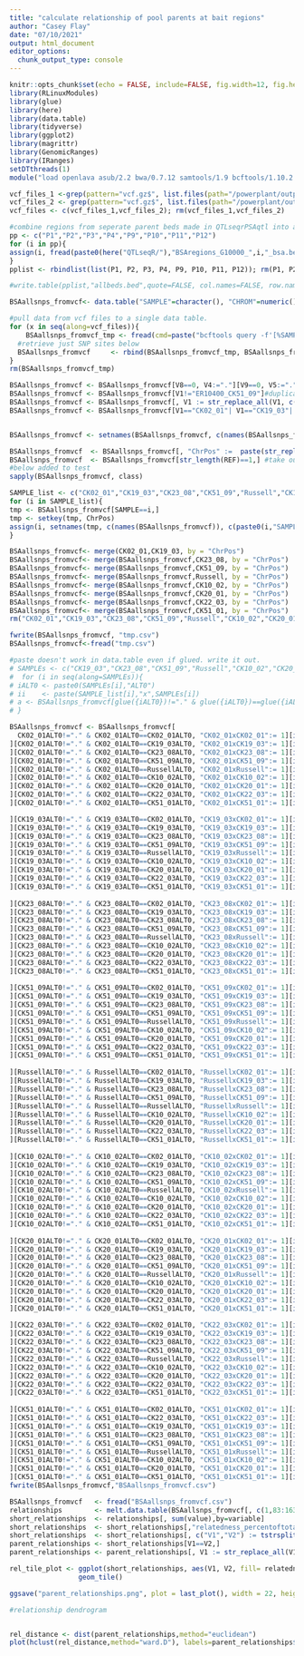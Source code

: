 ```yaml
---
title: "calculate relationship of pool parents at bait regions"
author: "Casey Flay"
date: "07/10/2021"
output: html_document
editor_options: 
  chunk_output_type: console
---
```


```r
knitr::opts_chunk$set(echo = FALSE, include=FALSE, fig.width=12, fig.height=8, fig.path='Figs/')
library(RLinuxModules)
library(glue)
library(here)
library(data.table)
library(tidyverse)
library(ggplot2)
library(magrittr)
library(GenomicRanges)
library(IRanges)
setDTthreads(1)
module("load openlava asub/2.2 bwa/0.7.12 samtools/1.9 bcftools/1.10.2 vcftools")
```

```r
vcf_files_1 <-grep(pattern="vcf.gz$", list.files(path="/powerplant/output/genomic/plant/Actinidia/chinensis/Resequencing/Variants/Russell_V2a.chromosomes.and.unassigned/ER10522", full.names=T), invert=F, value=T)
vcf_files_2 <- grep(pattern="vcf.gz$", list.files(path="/powerplant/output/genomic/plant/Actinidia/chinensis/Resequencing/Variants/Russell_V2a.chromosomes.and.unassigned/ER10400_and_SRA", full.names=T), invert=F, value=T)
vcf_files <- c(vcf_files_1,vcf_files_2); rm(vcf_files_1,vcf_files_2)

#combine regions from seperate parent beds made in QTLseqrPSAqtl into a single bed file with no overlap.
pp <- c("P1","P2","P3","P4","P9","P10","P11","P12")
for (i in pp){
assign(i, fread(paste0(here("QTLseqR/"),"BSAregions_G10000_",i,"_bsa.bed")))
}
pplist <- rbindlist(list(P1, P2, P3, P4, P9, P10, P11, P12)); rm(P1, P2, P3, P4, P9, P10, P11, P12)

#write.table(pplist,"allbeds.bed",quote=FALSE, col.names=FALSE, row.names=FALSE, sep="\t")#edit manually to exclude overlapped regions and duplicates

BSAallsnps_fromvcf<- data.table("SAMPLE"=character(), "CHROM"=numeric(), "POS"=numeric(), "REF"=character(), "ALT0"=character(), "ALT1"=character(), "AD"=character(), "AD0"=numeric(), "AD1"=numeric())

#pull data from vcf files to a single data table.
for (x in seq(along=vcf_files)){
    BSAallsnps_fromvcf_tmp <- fread(cmd=paste("bcftools query -f'[%SAMPLE \t%CHROM \t%POS \t%REF \t%ALT{0} \t%ALT{1} \t%AD \t%AD{0} \t%AD{1} \n]' -R '/powerplant/workspace/hrtcdf/github/FSTs/QTLseqR/10.QTLseqrPSAqtl/allbeds.bed'", vcf_files[x]), fill=F)
  #retrieve just SNP sites below
  BSAallsnps_fromvcf     <- rbind(BSAallsnps_fromvcf_tmp, BSAallsnps_fromvcf, use.names=FALSE)
}
rm(BSAallsnps_fromvcf_tmp)

BSAallsnps_fromvcf <- BSAallsnps_fromvcf[V8==0, V4:="."][V9==0, V5:="."]
BSAallsnps_fromvcf <- BSAallsnps_fromvcf[V1!="ER10400_CK51_09"]#duplicate removed in favour of "ER10522_CK51_09"
BSAallsnps_fromvcf <- BSAallsnps_fromvcf[, V1 := str_replace_all(V1, c("ER10522_"="","ER10400_"="","SRA_"=""))]
BSAallsnps_fromvcf <- BSAallsnps_fromvcf[V1=="CK02_01"| V1=="CK19_03"| V1=="CK23_08"| V1=="CK51_09"| V1=="Russell"| V1=="CK10_02"| V1=="CK20_01"| V1=="CK22_03"| V1=="CK51_01",]


BSAallsnps_fromvcf <- setnames(BSAallsnps_fromvcf, c(names(BSAallsnps_fromvcf)), c("SAMPLE","CHROM", "POS", "REF", "ALT0", "ALT1","AD", "AD0", "AD1"))

BSAallsnps_fromvcf  <- BSAallsnps_fromvcf[, "ChrPos" :=  paste(str_replace_all(CHROM, "chr",""), POS, sep=".")]
BSAallsnps_fromvcf  <- BSAallsnps_fromvcf[str_length(REF)==1,] #take out long reference allele strings
#below added to test
sapply(BSAallsnps_fromvcf, class)

SAMPLE_list <- c("CK02_01","CK19_03","CK23_08","CK51_09","Russell","CK10_02","CK20_01","CK22_03","CK51_01")
for (i in SAMPLE_list){
tmp <- BSAallsnps_fromvcf[SAMPLE==i,]
tmp <- setkey(tmp, ChrPos)
assign(i, setnames(tmp, c(names(BSAallsnps_fromvcf)), c(paste0(i,"SAMPLE"),paste0(i,"CHROM"), paste0(i,"POS"), paste0(i,"REF"), paste0(i,"ALT0"), paste0(i,"ALT1"),paste0(i,"AD"), paste0(i,"AD0"), paste0(i,"AD1"),paste0("ChrPos")) ))
}

BSAallsnps_fromvcf<- merge(CK02_01,CK19_03, by = "ChrPos")
BSAallsnps_fromvcf<- merge(BSAallsnps_fromvcf,CK23_08, by = "ChrPos")
BSAallsnps_fromvcf<- merge(BSAallsnps_fromvcf,CK51_09, by = "ChrPos")
BSAallsnps_fromvcf<- merge(BSAallsnps_fromvcf,Russell, by = "ChrPos")
BSAallsnps_fromvcf<- merge(BSAallsnps_fromvcf,CK10_02, by = "ChrPos")
BSAallsnps_fromvcf<- merge(BSAallsnps_fromvcf,CK20_01, by = "ChrPos")
BSAallsnps_fromvcf<- merge(BSAallsnps_fromvcf,CK22_03, by = "ChrPos")
BSAallsnps_fromvcf<- merge(BSAallsnps_fromvcf,CK51_01, by = "ChrPos")
rm("CK02_01","CK19_03","CK23_08","CK51_09","Russell","CK10_02","CK20_01","CK22_03","CK51_01")

fwrite(BSAallsnps_fromvcf, "tmp.csv")
BSAallsnps_fromvcf<-fread("tmp.csv")

#paste doesn't work in data.table even if glued. write it out.
# SAMPLEs <- c("CK19_03","CK23_08","CK51_09","Russell","CK10_02","CK20_01","CK22_03","CK51_01","CK02_01")
#  for (i in seq(along=SAMPLEs)){
# iALT0 <- paste0(SAMPLEs[i],"ALT0")
# ii    <- paste(SAMPLE_list[i],"x",SAMPLEs[i])
# a <- BSAallsnps_fromvcf[glue({iALT0})!="." & glue({iALT0})==glue({iALT0}), glue({ii}):= 1]#[is.na(glue{ii}), glue{ii} := 0]
# }

BSAallsnps_fromvcf <- BSAallsnps_fromvcf[
  CK02_01ALT0!="." & CK02_01ALT0==CK02_01ALT0, "CK02_01xCK02_01":= 1][is.na(CK02_01xCK02_01), CK02_01xCK02_01 := 0
][CK02_01ALT0!="." & CK02_01ALT0==CK19_03ALT0, "CK02_01xCK19_03":= 1][is.na(CK02_01xCK19_03), CK02_01xCK19_03 := 0
][CK02_01ALT0!="." & CK02_01ALT0==CK23_08ALT0, "CK02_01xCK23_08":= 1][is.na(CK02_01xCK23_08), CK02_01xCK23_08 := 0
][CK02_01ALT0!="." & CK02_01ALT0==CK51_09ALT0, "CK02_01xCK51_09":= 1][is.na(CK02_01xCK51_09), CK02_01xCK51_09 := 0
][CK02_01ALT0!="." & CK02_01ALT0==RussellALT0, "CK02_01xRussell":= 1][is.na(CK02_01xRussell), CK02_01xRussell := 0
][CK02_01ALT0!="." & CK02_01ALT0==CK10_02ALT0, "CK02_01xCK10_02":= 1][is.na(CK02_01xCK10_02), CK02_01xCK10_02 := 0
][CK02_01ALT0!="." & CK02_01ALT0==CK20_01ALT0, "CK02_01xCK20_01":= 1][is.na(CK02_01xCK20_01), CK02_01xCK20_01 := 0
][CK02_01ALT0!="." & CK02_01ALT0==CK22_03ALT0, "CK02_01xCK22_03":= 1][is.na(CK02_01xCK22_03), CK02_01xCK22_03 := 0
][CK02_01ALT0!="." & CK02_01ALT0==CK51_01ALT0, "CK02_01xCK51_01":= 1][is.na(CK02_01xCK51_01), CK02_01xCK51_01 := 0

][CK19_03ALT0!="." & CK19_03ALT0==CK02_01ALT0, "CK19_03xCK02_01":= 1][is.na(CK19_03xCK02_01), CK19_03xCK02_01 := 0     
][CK19_03ALT0!="." & CK19_03ALT0==CK19_03ALT0, "CK19_03xCK19_03":= 1][is.na(CK19_03xCK19_03), CK19_03xCK19_03 := 0
][CK19_03ALT0!="." & CK19_03ALT0==CK23_08ALT0, "CK19_03xCK23_08":= 1][is.na(CK19_03xCK23_08), CK19_03xCK23_08 := 0
][CK19_03ALT0!="." & CK19_03ALT0==CK51_09ALT0, "CK19_03xCK51_09":= 1][is.na(CK19_03xCK51_09), CK19_03xCK51_09 := 0
][CK19_03ALT0!="." & CK19_03ALT0==RussellALT0, "CK19_03xRussell":= 1][is.na(CK19_03xRussell), CK19_03xRussell := 0
][CK19_03ALT0!="." & CK19_03ALT0==CK10_02ALT0, "CK19_03xCK10_02":= 1][is.na(CK19_03xCK10_02), CK19_03xCK10_02 := 0
][CK19_03ALT0!="." & CK19_03ALT0==CK20_01ALT0, "CK19_03xCK20_01":= 1][is.na(CK19_03xCK20_01), CK19_03xCK20_01 := 0
][CK19_03ALT0!="." & CK19_03ALT0==CK22_03ALT0, "CK19_03xCK22_03":= 1][is.na(CK19_03xCK22_03), CK19_03xCK22_03 := 0
][CK19_03ALT0!="." & CK19_03ALT0==CK51_01ALT0, "CK19_03xCK51_01":= 1][is.na(CK19_03xCK51_01), CK19_03xCK51_01 := 0
                                                                      
][CK23_08ALT0!="." & CK23_08ALT0==CK02_01ALT0, "CK23_08xCK02_01":= 1][is.na(CK23_08xCK02_01), CK23_08xCK02_01 := 0     
][CK23_08ALT0!="." & CK23_08ALT0==CK19_03ALT0, "CK23_08xCK19_03":= 1][is.na(CK23_08xCK19_03), CK23_08xCK19_03 := 0
][CK23_08ALT0!="." & CK23_08ALT0==CK23_08ALT0, "CK23_08xCK23_08":= 1][is.na(CK23_08xCK23_08), CK23_08xCK23_08 := 0
][CK23_08ALT0!="." & CK23_08ALT0==CK51_09ALT0, "CK23_08xCK51_09":= 1][is.na(CK23_08xCK51_09), CK23_08xCK51_09 := 0
][CK23_08ALT0!="." & CK23_08ALT0==RussellALT0, "CK23_08xRussell":= 1][is.na(CK23_08xRussell), CK23_08xRussell := 0
][CK23_08ALT0!="." & CK23_08ALT0==CK10_02ALT0, "CK23_08xCK10_02":= 1][is.na(CK23_08xCK10_02), CK23_08xCK10_02 := 0
][CK23_08ALT0!="." & CK23_08ALT0==CK20_01ALT0, "CK23_08xCK20_01":= 1][is.na(CK23_08xCK20_01), CK23_08xCK20_01 := 0
][CK23_08ALT0!="." & CK23_08ALT0==CK22_03ALT0, "CK23_08xCK22_03":= 1][is.na(CK23_08xCK22_03), CK23_08xCK22_03 := 0
][CK23_08ALT0!="." & CK23_08ALT0==CK51_01ALT0, "CK23_08xCK51_01":= 1][is.na(CK23_08xCK51_01), CK23_08xCK51_01 := 0
                                                                      
][CK51_09ALT0!="." & CK51_09ALT0==CK02_01ALT0, "CK51_09xCK02_01":= 1][is.na(CK51_09xCK02_01), CK51_09xCK02_01 := 0     
][CK51_09ALT0!="." & CK51_09ALT0==CK19_03ALT0, "CK51_09xCK19_03":= 1][is.na(CK51_09xCK19_03), CK51_09xCK19_03 := 0
][CK51_09ALT0!="." & CK51_09ALT0==CK23_08ALT0, "CK51_09xCK23_08":= 1][is.na(CK51_09xCK23_08), CK51_09xCK23_08 := 0
][CK51_09ALT0!="." & CK51_09ALT0==CK51_09ALT0, "CK51_09xCK51_09":= 1][is.na(CK51_09xCK51_09), CK51_09xCK51_09 := 0
][CK51_09ALT0!="." & CK51_09ALT0==RussellALT0, "CK51_09xRussell":= 1][is.na(CK51_09xRussell), CK51_09xRussell := 0
][CK51_09ALT0!="." & CK51_09ALT0==CK10_02ALT0, "CK51_09xCK10_02":= 1][is.na(CK51_09xCK10_02), CK51_09xCK10_02 := 0
][CK51_09ALT0!="." & CK51_09ALT0==CK20_01ALT0, "CK51_09xCK20_01":= 1][is.na(CK51_09xCK20_01), CK51_09xCK20_01 := 0
][CK51_09ALT0!="." & CK51_09ALT0==CK22_03ALT0, "CK51_09xCK22_03":= 1][is.na(CK51_09xCK22_03), CK51_09xCK22_03 := 0
][CK51_09ALT0!="." & CK51_09ALT0==CK51_01ALT0, "CK51_09xCK51_01":= 1][is.na(CK51_09xCK51_01), CK51_09xCK51_01 := 0
                                                                      
][RussellALT0!="." & RussellALT0==CK02_01ALT0, "RussellxCK02_01":= 1][is.na(RussellxCK02_01), RussellxCK02_01 := 0     
][RussellALT0!="." & RussellALT0==CK19_03ALT0, "RussellxCK19_03":= 1][is.na(RussellxCK19_03), RussellxCK19_03 := 0
][RussellALT0!="." & RussellALT0==CK23_08ALT0, "RussellxCK23_08":= 1][is.na(RussellxCK23_08), RussellxCK23_08 := 0
][RussellALT0!="." & RussellALT0==CK51_09ALT0, "RussellxCK51_09":= 1][is.na(RussellxCK51_09), RussellxCK51_09 := 0
][RussellALT0!="." & RussellALT0==RussellALT0, "RussellxRussell":= 1][is.na(RussellxRussell), RussellxRussell := 0
][RussellALT0!="." & RussellALT0==CK10_02ALT0, "RussellxCK10_02":= 1][is.na(RussellxCK10_02), RussellxCK10_02 := 0
][RussellALT0!="." & RussellALT0==CK20_01ALT0, "RussellxCK20_01":= 1][is.na(RussellxCK20_01), RussellxCK20_01 := 0
][RussellALT0!="." & RussellALT0==CK22_03ALT0, "RussellxCK22_03":= 1][is.na(RussellxCK22_03), RussellxCK22_03 := 0
][RussellALT0!="." & RussellALT0==CK51_01ALT0, "RussellxCK51_01":= 1][is.na(RussellxCK51_01), RussellxCK51_01 := 0
                                                                      
][CK10_02ALT0!="." & CK10_02ALT0==CK02_01ALT0, "CK10_02xCK02_01":= 1][is.na(CK10_02xCK02_01), CK10_02xCK02_01 := 0     
][CK10_02ALT0!="." & CK10_02ALT0==CK19_03ALT0, "CK10_02xCK19_03":= 1][is.na(CK10_02xCK19_03), CK10_02xCK19_03 := 0
][CK10_02ALT0!="." & CK10_02ALT0==CK23_08ALT0, "CK10_02xCK23_08":= 1][is.na(CK10_02xCK23_08), CK10_02xCK23_08 := 0
][CK10_02ALT0!="." & CK10_02ALT0==CK51_09ALT0, "CK10_02xCK51_09":= 1][is.na(CK10_02xCK51_09), CK10_02xCK51_09 := 0
][CK10_02ALT0!="." & CK10_02ALT0==RussellALT0, "CK10_02xRussell":= 1][is.na(CK10_02xRussell), CK10_02xRussell := 0
][CK10_02ALT0!="." & CK10_02ALT0==CK10_02ALT0, "CK10_02xCK10_02":= 1][is.na(CK10_02xCK10_02), CK10_02xCK10_02 := 0
][CK10_02ALT0!="." & CK10_02ALT0==CK20_01ALT0, "CK10_02xCK20_01":= 1][is.na(CK10_02xCK20_01), CK10_02xCK20_01 := 0
][CK10_02ALT0!="." & CK10_02ALT0==CK22_03ALT0, "CK10_02xCK22_03":= 1][is.na(CK10_02xCK22_03), CK10_02xCK22_03 := 0
][CK10_02ALT0!="." & CK10_02ALT0==CK51_01ALT0, "CK10_02xCK51_01":= 1][is.na(CK10_02xCK51_01), CK10_02xCK51_01 := 0
                                                                      
][CK20_01ALT0!="." & CK20_01ALT0==CK02_01ALT0, "CK20_01xCK02_01":= 1][is.na(CK20_01xCK02_01), CK20_01xCK02_01 := 0     
][CK20_01ALT0!="." & CK20_01ALT0==CK19_03ALT0, "CK20_01xCK19_03":= 1][is.na(CK20_01xCK19_03), CK20_01xCK19_03 := 0
][CK20_01ALT0!="." & CK20_01ALT0==CK23_08ALT0, "CK20_01xCK23_08":= 1][is.na(CK20_01xCK23_08), CK20_01xCK23_08 := 0
][CK20_01ALT0!="." & CK20_01ALT0==CK51_09ALT0, "CK20_01xCK51_09":= 1][is.na(CK20_01xCK51_09), CK20_01xCK51_09 := 0
][CK20_01ALT0!="." & CK20_01ALT0==RussellALT0, "CK20_01xRussell":= 1][is.na(CK20_01xRussell), CK20_01xRussell := 0
][CK20_01ALT0!="." & CK20_01ALT0==CK10_02ALT0, "CK20_01xCK10_02":= 1][is.na(CK20_01xCK10_02), CK20_01xCK10_02 := 0
][CK20_01ALT0!="." & CK20_01ALT0==CK20_01ALT0, "CK20_01xCK20_01":= 1][is.na(CK20_01xCK20_01), CK20_01xCK20_01 := 0
][CK20_01ALT0!="." & CK20_01ALT0==CK22_03ALT0, "CK20_01xCK22_03":= 1][is.na(CK20_01xCK22_03), CK20_01xCK22_03 := 0
][CK20_01ALT0!="." & CK20_01ALT0==CK51_01ALT0, "CK20_01xCK51_01":= 1][is.na(CK20_01xCK51_01), CK20_01xCK51_01 := 0
                                                                      
][CK22_03ALT0!="." & CK22_03ALT0==CK02_01ALT0, "CK22_03xCK02_01":= 1][is.na(CK22_03xCK02_01), CK22_03xCK02_01 := 0     
][CK22_03ALT0!="." & CK22_03ALT0==CK19_03ALT0, "CK22_03xCK19_03":= 1][is.na(CK22_03xCK19_03), CK22_03xCK19_03 := 0
][CK22_03ALT0!="." & CK22_03ALT0==CK23_08ALT0, "CK22_03xCK23_08":= 1][is.na(CK22_03xCK23_08), CK22_03xCK23_08 := 0
][CK22_03ALT0!="." & CK22_03ALT0==CK51_09ALT0, "CK22_03xCK51_09":= 1][is.na(CK22_03xCK51_09), CK22_03xCK51_09 := 0
][CK22_03ALT0!="." & CK22_03ALT0==RussellALT0, "CK22_03xRussell":= 1][is.na(CK22_03xRussell), CK22_03xRussell := 0
][CK22_03ALT0!="." & CK22_03ALT0==CK10_02ALT0, "CK22_03xCK10_02":= 1][is.na(CK22_03xCK10_02), CK22_03xCK10_02 := 0
][CK22_03ALT0!="." & CK22_03ALT0==CK20_01ALT0, "CK22_03xCK20_01":= 1][is.na(CK22_03xCK20_01), CK22_03xCK20_01 := 0
][CK22_03ALT0!="." & CK22_03ALT0==CK22_03ALT0, "CK22_03xCK22_03":= 1][is.na(CK22_03xCK22_03), CK22_03xCK22_03 := 0
][CK22_03ALT0!="." & CK22_03ALT0==CK51_01ALT0, "CK22_03xCK51_01":= 1][is.na(CK22_03xCK51_01), CK22_03xCK51_01 := 0
                                                                      
][CK51_01ALT0!="." & CK51_01ALT0==CK02_01ALT0, "CK51_01xCK02_01":= 1][is.na(CK51_01xCK02_01), CK51_01xCK02_01 := 0     
][CK51_01ALT0!="." & CK51_01ALT0==CK22_03ALT0, "CK51_01xCK22_03":= 1][is.na(CK51_01xCK22_03), CK51_01xCK22_03 := 0
][CK51_01ALT0!="." & CK51_01ALT0==CK19_03ALT0, "CK51_01xCK19_03":= 1][is.na(CK51_01xCK19_03), CK51_01xCK19_03 := 0
][CK51_01ALT0!="." & CK51_01ALT0==CK23_08ALT0, "CK51_01xCK23_08":= 1][is.na(CK51_01xCK23_08), CK51_01xCK23_08 := 0
][CK51_01ALT0!="." & CK51_01ALT0==CK51_09ALT0, "CK51_01xCK51_09":= 1][is.na(CK51_01xCK51_09), CK51_01xCK51_09 := 0
][CK51_01ALT0!="." & CK51_01ALT0==RussellALT0, "CK51_01xRussell":= 1][is.na(CK51_01xRussell), CK51_01xRussell := 0
][CK51_01ALT0!="." & CK51_01ALT0==CK10_02ALT0, "CK51_01xCK10_02":= 1][is.na(CK51_01xCK10_02), CK51_01xCK10_02 := 0
][CK51_01ALT0!="." & CK51_01ALT0==CK20_01ALT0, "CK51_01xCK20_01":= 1][is.na(CK51_01xCK20_01), CK51_01xCK20_01 := 0
][CK51_01ALT0!="." & CK51_01ALT0==CK51_01ALT0, "CK51_01xCK51_01":= 1][is.na(CK51_01xCK51_01), CK51_01xCK51_01 := 0]
fwrite(BSAallsnps_fromvcf,"BSAallsnps_fromvcf.csv")
```

```r
BSAallsnps_fromvcf   <- fread("BSAallsnps_fromvcf.csv")
relationships        <- melt.data.table(BSAallsnps_fromvcf[, c(1,83:163)],id.vars = 1)
short_relationships  <- relationships[, sum(value),by=variable]
short_relationships  <- short_relationships[,"relatedness_percentoftotalALTs" := V1/69094*100]
short_relationships  <- short_relationships[, c("V1","V2") := tstrsplit(variable, "x",fixed=T)]
parent_relationships <- short_relationships[V1==V2,]
parent_relationships <- parent_relationships[, V1 := str_replace_all(V1, c("CK02_01"="P1",	"CK19_03"="P2",	"CK23_08"="P3",	"CK51_09"="P4",	"CK09_11"="P5",	"CK17_03"="P6",	"CK18_01"="P7",	"Russell"="P8", "CK10_02"="P9",	"CK20_01"="P10", "CK22_03"="P11",	"CK51_01"="P12",	"CK01_01_01_01"="P13",	"CK02_04"="P14",	"CK06_01"="P15",	"CK10_05"="P16",	"CK13_02"="P17",	"CK15_03"="P18",	"CK15_04"="P19",	"CK16_01"="P20",	"CK17_02"="P21",	"CK26_01"="P22"))]

rel_tile_plot <- ggplot(short_relationships, aes(V1, V2, fill= relatedness_percentoftotalALTs)) + 
                 geom_tile()

ggsave("parent_relationships.png", plot = last_plot(), width = 22, height = 12, units = c("cm"), dpi = 320)

#relationship dendrogram


rel_distance <- dist(parent_relationships,method="euclidean")
plot(hclust(rel_distance,method="ward.D"), labels=parent_relationships$V1,  ylab="Height", xlab="Relationship of pool parents to each other", type='x')
```

